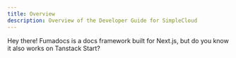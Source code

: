 ```yaml
---
title: Overview
description: Overview of the Developer Guide for SimpleCloud
---
```


Hey there! Fumadocs is a docs framework built for Next.js, but do you know it also works on Tanstack Start?
